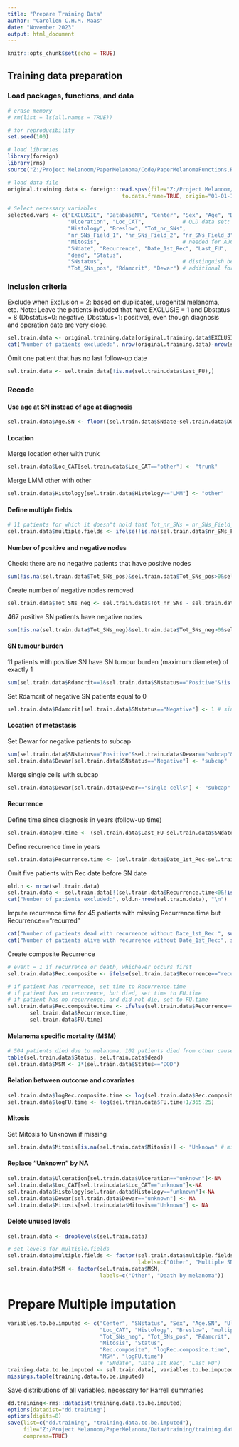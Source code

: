 ```yaml
---
title: "Prepare Training Data"
author: "Carolien C.H.M. Maas"
date: "November 2023"
output: html_document
---
```


```r
knitr::opts_chunk$set(echo = TRUE)
```

## Training data preparation

### Load packages, functions, and data 
```r
# erase memory
# rm(list = ls(all.names = TRUE))

# for reproducibility
set.seed(100)

# load libraries
library(foreign)
library(rms)
source("Z:/Project Melanoom/PaperMelanoma/Code/PaperMelanomaFunctions.R")

# load data file
original.training.data <- foreign::read.spss(file="Z:/Project Melanoom/PaperMelanoma/Data/training/Dataset Predictiemodel.sav",
                                    to.data.frame=TRUE, origin="01-01-1970")

# Select necessary variables
selected.vars <- c("EXCLUSIE", "DatabaseNR", "Center", "Sex", "Age", "DOB",
                   "Ulceration", "Loc_CAT",            # OLD data set: Loc_CAT2
                   "Histology", "Breslow", "Tot_nr_SNs",
                   "nr_SNs_Field_1", "nr_SNs_Field_2", "nr_SNs_Field_3",
                   "Mitosis",                          # needed for AJCC.7.i
                   "SNdate", "Recurrence", "Date_1st_Rec", "Last_FU",
                   "dead", "Status",
                   "SNstatus",                         # distinguish between positive and negative SN patients
                   "Tot_SNs_pos", "Rdamcrit", "Dewar") # additional for positive SN patients
```

### Inclusion criteria
Exclude when Exclusion = 2: based on duplicates, urogenital melanoma, etc. Note:
Leave the patients included that have EXCLUSIE = 1 and Dbstatus = 8 (Dbstatus=0: 
negative, Dbstatus=1: positive), even though diagnosis and operation date are 
very close.
```r
sel.train.data <- original.training.data[original.training.data$EXCLUSIE!="Exclusion", selected.vars]
cat("Number of patients excluded:", nrow(original.training.data)-nrow(sel.train.data), "\n")
```
Omit one patient that has no last follow-up date
```r
sel.train.data <- sel.train.data[!is.na(sel.train.data$Last_FU),]
```

### Recode
#### Use age at SN instead of age at diagnosis
```r
sel.train.data$Age.SN <- floor((sel.train.data$SNdate-sel.train.data$DOB)/(24*60*60)/365.25)
```

#### Location
Merge location other with trunk
```r
sel.train.data$Loc_CAT[sel.train.data$Loc_CAT=="other"] <- "trunk"
```

Merge LMM other with other
```r
sel.train.data$Histology[sel.train.data$Histology=="LMM"] <- "other"
```

#### Define multiple fields
```r
# 11 patients for which it doesn"t hold that Tot_nr_SNs = nr_SNs_Field_1 + nr_SNs_Field_2 + nr_SNs_Field_3
sel.train.data$multiple.fields <- ifelse(!is.na(sel.train.data$nr_SNs_Field_2)&sel.train.data$nr_SNs_Field_2>0,1,0)
```

#### Number of positive and negative nodes
Check: there are no negative patients that have positive nodes
```r
sum(!is.na(sel.train.data$Tot_SNs_pos)&sel.train.data$Tot_SNs_pos>0&sel.train.data$SNstatus=="Negative")
```

Create number of negative nodes removed
```r
sel.train.data$Tot_SNs_neg <- sel.train.data$Tot_nr_SNs - sel.train.data$Tot_SNs_pos
```

467 positive SN patients have negative nodes
```r
sum(!is.na(sel.train.data$Tot_SNs_neg)&sel.train.data$Tot_SNs_neg>0&sel.train.data$SNstatus=="Positive")
```

#### SN tumour burden
11 patients with positive SN have SN tumour burden (maximum diameter) of exactly 1
```r
sum(sel.train.data$Rdamcrit==1&sel.train.data$SNstatus=="Positive"&!is.na(sel.train.data$Rdamcrit))
```

Set Rdamcrit of negative SN patients equal to 0
```r
sel.train.data$Rdamcrit[sel.train.data$SNstatus=="Negative"] <- 1 # since log(1) = 0
```

#### Location of metastasis
Set Dewar for negative patients to subcap
```r
sum(sel.train.data$SNstatus=="Positive"&sel.train.data$Dewar=="subcap"&!is.na(sel.train.data$Dewar))
sel.train.data$Dewar[sel.train.data$SNstatus=="Negative"] <- "subcap"
```

Merge single cells with subcap 
```r
sel.train.data$Dewar[sel.train.data$Dewar=="single cells"] <- "subcap"
```

#### Recurrence 
Define time since diagnosis in years (follow-up time)
```r
sel.train.data$FU.time <- (sel.train.data$Last_FU-sel.train.data$SNdate)/(24*60*60)/365.25
```

Define recurrence time in years
```r
sel.train.data$Recurrence.time <- (sel.train.data$Date_1st_Rec-sel.train.data$SNdate)/(24*60*60)/365.25
```

Omit five patients with Rec date before SN date
```r
old.n <- nrow(sel.train.data)
sel.train.data <- sel.train.data[!(sel.train.data$Recurrence.time<0&!is.na(sel.train.data$Recurrence.time)),]
cat("Number of patients excluded:", old.n-nrow(sel.train.data), "\n")
```
Impute recurrence time for 45 patients with missing Recurrence.time but Recurrence=="recurred"
```r
cat("Number of patients dead with recurrence without Date_1st_Rec:", sum(is.na(sel.train.data$Date_1st_Rec)&sel.train.data$Recurrence=="recurred"&sel.train.data$dead=="Yes"), "\n")
cat("Number of patients alive with recurrence without Date_1st_Rec:", sum(is.na(sel.train.data$Date_1st_Rec)&sel.train.data$Recurrence=="recurred"&sel.train.data$dead=="No"))
```
Create composite Recurrence
```r
# event = 1 if recurrence or death, whichever occurs first
sel.train.data$Rec.composite <- ifelse(sel.train.data$Recurrence=="recurred" | sel.train.data$dead=="Yes", 1, 0)

# if patient has recurrence, set time to Recurrence.time
# if patient has no recurrence, but died, set time to FU.time
# if patient has no recurrence, and did not die, set to FU.time
sel.train.data$Rec.composite.time <- ifelse(sel.train.data$Recurrence=="recurred", 
       sel.train.data$Recurrence.time,
       sel.train.data$FU.time)
```
#### Melanoma specific mortality (MSM)
```r
# 504 patients died due to melanoma, 102 patients died from other causes
table(sel.train.data$Status, sel.train.data$dead)
sel.train.data$MSM <- 1*(sel.train.data$Status=="DOD")
```
#### Relation between outcome and covariates
```r
sel.train.data$logRec.composite.time <- log(sel.train.data$Rec.composite.time+1/365.25)
sel.train.data$logFU.time <- log(sel.train.data$FU.time+1/365.25)
```

#### Mitosis
Set Mitosis to Unknown if missing
```r
sel.train.data$Mitosis[is.na(sel.train.data$Mitosis)] <- "Unknown" # mitosis unknown for 80% of patients
```

#### Replace "Unknown" by NA
```r
sel.train.data$Ulceration[sel.train.data$Ulceration=="unknown"]<-NA
sel.train.data$Loc_CAT[sel.train.data$Loc_CAT=="unknown"]<-NA
sel.train.data$Histology[sel.train.data$Histology=="unknown"]<-NA
sel.train.data$Dewar[sel.train.data$Dewar=="unknown"] <- NA
sel.train.data$Mitosis[sel.train.data$Mitosis=="Unknown"] <- NA
```

#### Delete unused levels
```r
sel.train.data <- droplevels(sel.train.data)

# set levels for multiple.fields
sel.train.data$multiple.fields <- factor(sel.train.data$multiple.fields, 
                                         labels=c("Other", "Multiple SN fields"))
sel.train.data$MSM <- factor(sel.train.data$MSM, 
                             labels=c("Other", "Death by melanoma"))
```

# Prepare Multiple imputation
```r
variables.to.be.imputed <- c("Center", "SNstatus", "Sex", "Age.SN", "Ulceration",
                             "Loc_CAT", "Histology", "Breslow", "multiple.fields",
                             "Tot_SNs_neg", "Tot_SNs_pos", "Rdamcrit", "Dewar",
                             "Mitosis", "Status", 
                             "Rec.composite", "logRec.composite.time",
                             "MSM", "logFU.time")
                             # "SNdate", "Date_1st_Rec", "Last_FU")
training.data.to.be.imputed <- sel.train.data[, variables.to.be.imputed]
missings.table(training.data.to.be.imputed)
```

Save distributions of all variables, necessary for Harrell summaries
```r
dd.training<-rms::datadist(training.data.to.be.imputed)
options(datadist="dd.training")
options(digits=8)
save(list=c("dd.training", "training.data.to.be.imputed"),
     file="Z:/Project Melanoom/PaperMelanoma/Data/training/training.data.Rdata",
     compress=TRUE)
```

